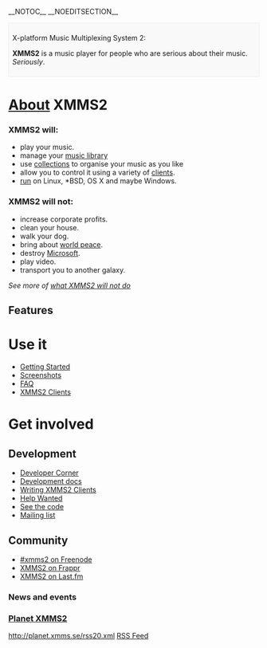 __NOTOC__
__NOEDITSECTION__
<div style="border: 1px solid #eee; background: #f9f9f9; padding: 0.5em">
;X-platform Music Multiplexing System 2:
'''XMMS2''' is a music player for people who are serious about their music. ''Seriously''.
</div>

<div class="split-half">
= [[About]] XMMS2 =
<div class="split-halfhalf">
=== XMMS2 will: ===
* play your music.
* manage your [[The Medialib|music library]]
* use [[collections]] to organise your music as you like
* allow you to control it using a variety of [[XMMS2 Clients|clients]].
* [[Project Status#XMMS2_Platform_Support_Status|run]] on Linux, *BSD, OS X and maybe Windows.
</div>
<div class="split-halfhalf">
=== XMMS2 will not: ===
* increase corporate profits.
* clean your house.
* walk your dog.
* bring about [[Wikipedia:World peace|world peace]].
* destroy [[Wikipedia:Microsoft|Microsoft]].
* play video.
* transport you to another galaxy.
''See more of [[what XMMS2 will not do]]''
</div>
== Features ==
{{FeatureList}}
</div>

<div class="split-half">
= Use it =
* [[Getting Started]]
* [[Screenshots]]
* [[FAQ]]
* [[XMMS2 Clients]]

= Get involved =
<!-- placeholder for important announcements -->
== Development ==
* [[Developer Corner]]
* [http://xmms2.xmms.se/doxygen Development docs]
* [[Writing XMMS2 Clients]]
* [[Help Wanted]]
* [http://git.xmms.se See the code]
* [http://lists.xmms.se/cgi-bin/mailman/listinfo/xmms2-devel Mailing list]

== Community ==
* [irc://chat.freenode.net/xmms2 #xmms2 on Freenode]
* [http://www.frappr.com/xmms2 XMMS2 on Frappr]
* [http://www.last.fm/group/xmms2 XMMS2 on Last.fm]

=== News and events ===
{{ShortNews}}

=== [http://planet.xmms.se Planet XMMS2] ===
<feed items="5" showdesc="false" showtitle="false">http://planet.xmms.se/rss20.xml</feed>
[http://planet.xmms.se/rss20.xml RSS Feed]
</div>

<div class="visualClear"></div>
<!-- placeholder for more stuff after the 2 columns -->